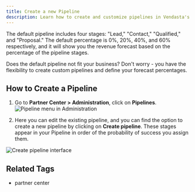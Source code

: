 ```yaml
---
title: Create a new Pipeline
description: Learn how to create and customize pipelines in Vendasta's Partner Center
---
```


The default pipeline includes four stages: "Lead," "Contact," "Qualified," and "Proposal." The default percentage is 0%, 20%, 40%, and 60% respectively, and it will show you the revenue forecast based on the percentage of the pipeline stages.

Does the default pipeline not fit your business? Don't worry - you have the flexibility to create custom pipelines and define your forecast percentages.

## How to Create a Pipeline

1. Go to **Partner Center > Administration**, click on **Pipelines**.
   ![Pipeline menu in Administration](../img/data-management/pipeline-menu.jpg)

2. Here you can edit the existing pipeline, and you can find the option to create a new pipeline by clicking on **Create pipeline**. These stages appear in your Pipeline in order of the probability of success you assign them.

![Create pipeline interface](../img/data-management/create-pipeline.jpg)

## Related Tags

- partner center